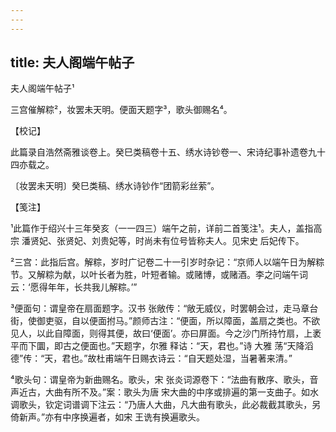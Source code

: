 ```yaml
---
---
---
```

title: 夫人阁端午帖子
---



夫人阁端午帖子¹





三宫催解粽²，妆罢未天明。便面天题字³，歌头御赐名⁴。

【校记】

此篇录自浩然斋雅谈卷上。癸巳类稿卷十五、绣水诗钞卷一、宋诗纪事补遗卷九十四亦载之。

〔妆罢未天明〕癸巳类稿、绣水诗钞作“团箭彩丝萦”。

【笺注】

¹此篇作于绍兴十三年癸亥（一一四三）端午之前，详前二首笺注¹。夫人，盖指高宗 潘贤妃、张贤妃、刘贵妃等，时尚未有位号皆称夫人。见宋史 后妃传下。

²三宫：此指后宫。解粽，岁时广记卷二十一引岁时杂记：“京师人以端午日为解粽节。又解粽为献，以叶长者为胜，叶短者输。或赌博，或赌酒。李之问端午词云：‘愿得年年，长共我儿解粽。’”

³便面句：谓皇帝在扇面题字。汉书 张敞传：“敞无威仪，时罢朝会过，走马章台街，使御吏驱，自以便面拊马。”颜师古注：“便面，所以障面，盖扇之类也。不欲见人，以此自障面，则得其便，故曰‘便面’。亦曰屏面。今之沙门所持竹扇，上袤平而下圜，即古之便面也。”天题字，尔雅 释诂：“天，君也。”诗 大雅 荡“天降滔德”传：“天，君也。”故杜甫端午日赐衣诗云：“自天题处湿，当暑著来清。”

⁴歌头句：谓皇帝为新曲赐名。歌头，宋 张炎词源卷下：“法曲有散序、歌头，音声近古，大曲有所不及。”案：歌头为唐 宋大曲的中序或排遍的第一支曲子。如水调歌头，钦定词谱调下注云：“乃唐人大曲，凡大曲有歌头，此必裁截其歌头，另倚新声。”亦有中序换遍者，如宋 王诜有换遍歌头。